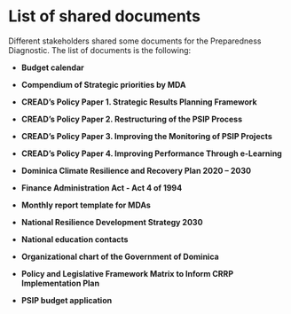 #	List of shared documents {#appendixE}

Different stakeholders shared some documents for the Preparedness Diagnostic. The list of documents is the following:

-	**Budget calendar**

-	**Compendium of Strategic priorities by MDA**

-	**CREAD’s Policy Paper 1. Strategic Results Planning Framework**

-	**CREAD’s Policy Paper 2. Restructuring of the PSIP Process**

-	**CREAD’s Policy Paper 3. Improving the Monitoring of PSIP Projects**

-	**CREAD’s Policy Paper 4. Improving Performance Through e-Learning**

-	**Dominica Climate Resilience and Recovery Plan 2020 – 2030**

-	**Finance Administration Act - Act 4 of 1994**

-	**Monthly report template for MDAs**

-	**National Resilience Development Strategy 2030**

-	**National education contacts**

-	**Organizational chart of the Government of Dominica**

-	**Policy and Legislative Framework Matrix to Inform CRRP Implementation Plan**

-	**PSIP budget application**
